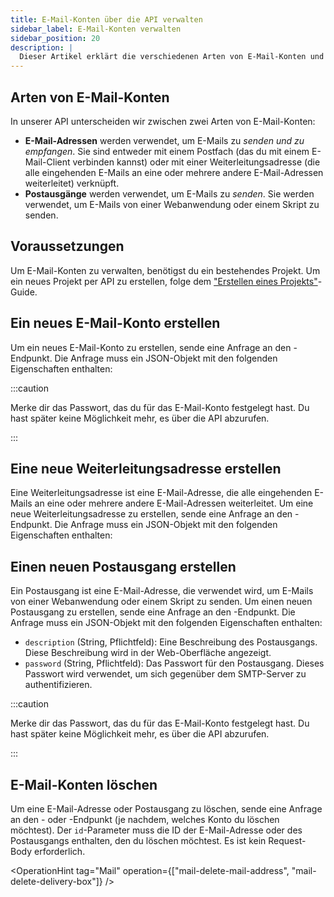 ```yaml
---
title: E-Mail-Konten über die API verwalten
sidebar_label: E-Mail-Konten verwalten
sidebar_position: 20
description: |
  Dieser Artikel erklärt die verschiedenen Arten von E-Mail-Konten und wie du sie über die API verwalten kannst.
---
```



## Arten von E-Mail-Konten

In unserer API unterscheiden wir zwischen zwei Arten von E-Mail-Konten:

- **E-Mail-Adressen** werden verwendet, um E-Mails zu _senden und zu empfangen_. Sie sind entweder mit einem Postfach (das du mit einem E-Mail-Client verbinden kannst) oder mit einer Weiterleitungsadresse (die alle eingehenden E-Mails an eine oder mehrere andere E-Mail-Adressen weiterleitet) verknüpft.
- **Postausgänge** werden verwendet, um E-Mails zu _senden_. Sie werden verwendet, um E-Mails von einer Webanwendung oder einem Skript zu senden.

## Voraussetzungen

Um E-Mail-Konten zu verwalten, benötigst du ein bestehendes Projekt. Um ein neues Projekt per API zu erstellen, folge dem ["Erstellen eines Projekts"](../create-project)-Guide.

## Ein neues E-Mail-Konto erstellen

Um ein neues E-Mail-Konto zu erstellen, sende eine Anfrage an den <OperationLink operation="mail-create-mail-address" />-Endpunkt. Die Anfrage muss ein JSON-Objekt mit den folgenden Eigenschaften enthalten:

<SchemaFromSpec
  apiVersion="v2"
  path="#/components/schemas/de.mittwald.v1.mail.CreateMailAddress"
  withExample
/>

:::caution

Merke dir das Passwort, das du für das E-Mail-Konto festgelegt hast. Du hast später keine Möglichkeit mehr, es über die API abzurufen.

:::

<OperationHint operation="mail-create-mail-address" />

## Eine neue Weiterleitungsadresse erstellen

Eine Weiterleitungsadresse ist eine E-Mail-Adresse, die alle eingehenden E-Mails an eine oder mehrere andere E-Mail-Adressen weiterleitet. Um eine neue Weiterleitungsadresse zu erstellen, sende eine Anfrage an den <OperationLink operation="mail-create-mail-address" />-Endpunkt. Die Anfrage muss ein JSON-Objekt mit den folgenden Eigenschaften enthalten:

<SchemaFromSpec
  apiVersion="v2"
  path="#/components/schemas/de.mittwald.v1.mail.CreateForwardAddress"
  withExample
/>

## Einen neuen Postausgang erstellen

Ein Postausgang ist eine E-Mail-Adresse, die verwendet wird, um E-Mails von einer Webanwendung oder einem Skript zu senden. Um einen neuen Postausgang zu erstellen, sende eine Anfrage an den <OperationLink operation="mail-create-deliverybox" />-Endpunkt. Die Anfrage muss ein JSON-Objekt mit den folgenden Eigenschaften enthalten:

- `description` (String, Pflichtfeld): Eine Beschreibung des Postausgangs. Diese Beschreibung wird in der Web-Oberfläche angezeigt.
- `password` (String, Pflichtfeld): Das Passwort für den Postausgang. Dieses Passwort wird verwendet, um sich gegenüber dem SMTP-Server zu authentifizieren.

:::caution

Merke dir das Passwort, das du für das E-Mail-Konto festgelegt hast. Du hast später keine Möglichkeit mehr, es über die API abzurufen.

:::

<OperationHint tag="Mail" operation="mail-create-deliverybox" />

## E-Mail-Konten löschen

Um eine E-Mail-Adresse oder Postausgang zu löschen, sende eine Anfrage an den <OperationLink operation="mail-delete-mail-address" />- oder  <OperationLink operation="mail-delete-delivery-box" />-Endpunkt (je nachdem, welches Konto du löschen möchtest). Der `id`-Parameter muss die ID der E-Mail-Adresse oder des Postausgangs enthalten, den du löschen möchtest. Es ist kein Request-Body erforderlich.

<OperationHint tag="Mail" operation={["mail-delete-mail-address", "mail-delete-delivery-box"]} />